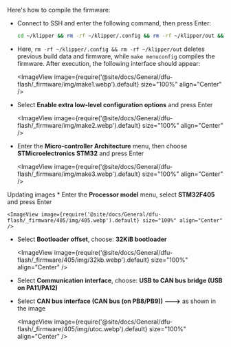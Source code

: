 Here's how to compile the firmware:

* Connect to SSH and enter the following command, then press Enter:

    ```bash
    cd ~/klipper && rm -rf ~/klipper/.config && rm -rf ~/klipper/out && make menuconfig
    ```

* Here, `rm -rf ~/klipper/.config && rm -rf ~/klipper/out` deletes previous build data and firmware, while `make menuconfig` compiles the firmware. After execution, the following interface should appear:

    <ImageView image={require('@site/docs/General/dfu-flash/_firmware/img/make1.webp').default} size="100%" align="Center" />

* Select **Enable extra low-level configuration options** and press Enter

    <ImageView image={require('@site/docs/General/dfu-flash/_firmware/img/make2.webp').default} size="100%" align="Center" />

* Enter the **Micro-controller Architecture** menu, then choose **STMicroelectronics STM32** and press Enter

    <ImageView image={require('@site/docs/General/dfu-flash/_firmware/img/make3.webp').default} size="100%" align="Center" />

Updating images
    * Enter the **Processor model** menu, select **STM32F405** and press Enter

    <ImageView image={require('@site/docs/General/dfu-flash/_firmware/405/img/405.webp').default} size="100%" align="Center" />

* Select **Bootloader offset**, choose: **32KiB bootloader**

    <ImageView image={require('@site/docs/General/dfu-flash/_firmware/405/img/32kb.webp').default} size="100%" align="Center" />

* Select **Communication interface**, choose: **USB to CAN bus bridge (USB on PA11/PA12)**
* Select **CAN bus interface (CAN bus (on PB8/PB9)) --->** as shown in the image

    <ImageView image={require('@site/docs/General/dfu-flash/_firmware/405/img/utoc.webp').default} size="100%" align="Center" />